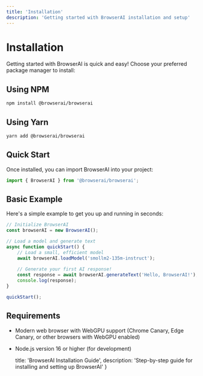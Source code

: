 ```yaml
---
title: 'Installation'
description: 'Getting started with BrowserAI installation and setup'
---
```


# Installation

Getting started with BrowserAI is quick and easy! Choose your preferred package manager to install:

## Using NPM

```bash copy
npm install @browserai/browserai
```

## Using Yarn

```bash copy
yarn add @browserai/browserai
```

## Quick Start

Once installed, you can import BrowserAI into your project:

```javascript copy
import { BrowserAI } from '@browserai/browserai';
```

## Basic Example

Here's a simple example to get you up and running in seconds:

```javascript copy
// Initialize BrowserAI
const browserAI = new BrowserAI();

// Load a model and generate text
async function quickStart() {
    // Load a small, efficient model
    await browserAI.loadModel('smollm2-135m-instruct');
    
    // Generate your first AI response!
    const response = await browserAI.generateText('Hello, BrowserAI!');
    console.log(response);
}

quickStart();
```

## Requirements

- Modern web browser with WebGPU support (Chrome Canary, Edge Canary, or other browsers with WebGPU enabled)
- Node.js version 16 or higher (for development)

  title: 'BrowserAI Installation Guide',
  description: 'Step-by-step guide for installing and setting up BrowserAI'
}